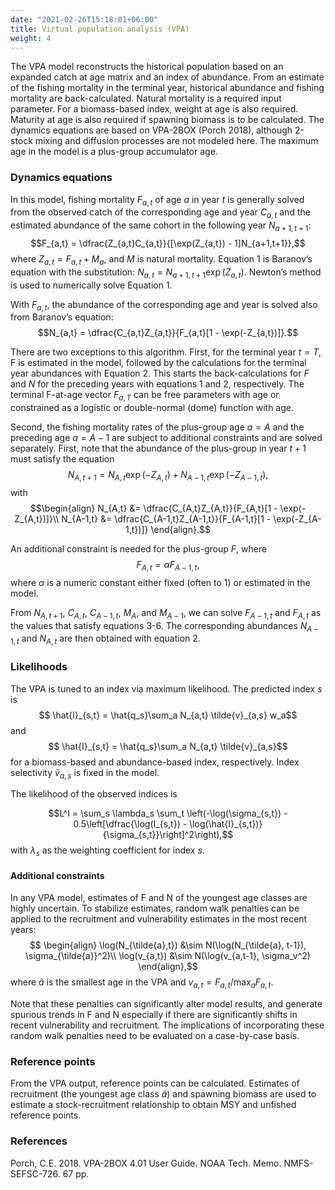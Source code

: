 ```yaml
---
date: "2021-02-26T15:18:01+06:00"
title: Virtual population analysis (VPA)
weight: 4
---
```


The VPA model reconstructs the historical population based on an expanded catch at age matrix and an index of abundance. From an estimate of the fishing mortality in the terminal year, historical abundance and fishing mortality are back-calculated. Natural mortality is a required input parameter. For a biomass-based index, weight at age is also required. Maturity at age is also required if spawning biomass is to be calculated. The dynamics equations are based on VPA-2BOX (Porch 2018), although 2-stock mixing and diffusion processes are not modeled here. The maximum age in the model is a plus-group accumulator age.

### Dynamics equations
In this model, fishing mortality $F_{a,t}$ of age $a$ in year $t$ is generally solved from the observed catch of the corresponding age and year $C_{a,t}$ and the estimated abundance of the same cohort in the following year $N_{a+1,t+1}$:
$$F_{a,t} = \dfrac{Z_{a,t}C_{a,t}}{[\exp(Z_{a,t}) - 1]N_{a+1,t+1}},$$
where $Z_{a,t} = F_{a,t} + M_a$, and $M$ is natural mortality. Equation 1 is Baranov's equation with the substitution: $N_{a,t}=N_{a+1,t+1}\exp(Z_{a,t})$. Newton's method is used to numerically solve Equation 1.

With $F_{a,t}$, the abundance of the corresponding age and year is solved also from Baranov's equation:
$$N_{a,t} = \dfrac{C_{a,t}Z_{a,t}}{F_{a,t}[1 - \exp(-Z_{a,t})]}.$$

There are two exceptions to this algorithm. First, for the terminal year $t=T$, F is estimated in the model, followed by the calculations for the terminal year abundances with Equation 2. This starts the back-calculations for $F$ and $N$ for the preceding years with equations 1 and 2, respectively. The terminal F-at-age vector $F_{a,T}$ can be free parameters with age or constrained as a logistic or double-normal (dome) function with age.

Second, the fishing mortality rates of the plus-group age $a=A$ and the preceding age $a=A-1$ are subject to additional constraints and are solved separately. First, note that the abundance of the plus-group in year $t+1$ must satisfy the equation
$$ N_{A,t+1} = N_{A,t}\exp(-Z_{A,t}) + N_{A-1,t}\exp(-Z_{A-1,t}),$$
with
$$\begin{align}
N_{A,t} &= \dfrac{C_{A,t}Z_{A,t}}{F_{A,t}[1 - \exp(-Z_{A,t})]}\\
N_{A-1,t} &= \dfrac{C_{A-1,t}Z_{A-1,t}}{F_{A-1,t}[1 - \exp(-Z_{A-1,t})]}
\end{align}.$$

An additional constraint is needed for the plus-group $F$, where
$$F_{A,t} = \alpha F_{A-1,t},$$
where $\alpha$ is a numeric constant either fixed (often to 1) or estimated in the model.

From $N_{A,t+1}$, $C_{A,t}$, $C_{A-1,t}$, $M_A$, and $M_{A-1}$, we can solve $F_{A-1,t}$ and $F_{A,t}$ as the values that satisfy equations 3-6. The corresponding abundances $N_{A-1,t}$ and $N_{A,t}$ are then obtained with equation 2.

### Likelihoods
The VPA is tuned to an index via maximum likelihood. The predicted index $s$ is
$$ \hat{I}_{s,t} = \hat{q_s}\sum_a N_{a,t} \tilde{v}_{a,s} w_a$$
and 
$$ \hat{I}_{s,t} = \hat{q_s}\sum_a N_{a,t} \tilde{v}_{a,s}$$
for a biomass-based and abundance-based index, respectively. Index selectivity $\tilde{v}_{a,s}$ is fixed in the model.

The likelihood of the observed indices is

$$L^I = \sum_s \lambda_s \sum_t \left(-\log(\sigma_{s,t}) - 0.5\left[\dfrac{\log(I_{s,t}) - \log(\hat{I}_{s,t})}{\sigma_{s,t}}\right]^2\right),$$
with $\lambda_s$ as the weighting coefficient for index $s$.

#### Additional constraints
In any VPA model, estimates of F and N of the youngest age classes are highly uncertain. To stabilize estimates, random walk penalties can be applied to the  recruitment and vulnerability estimates in the most recent years:
$$ \begin{align}
\log(N_{\tilde{a},t}) &\sim N(\log(N_{\tilde{a}, t-1}), \sigma_{\tilde{a}}^2)\\
\log(v_{a,t}) &\sim N(\log(v_{a,t-1}, \sigma_v^2)
\end{align},$$
where $\tilde{a}$ is the smallest age in the VPA and $v_{a,t} = F_{a,t}/\max_a F_{a,t}$.

Note that these penalties can significantly alter model results, and generate spurious trends in F and N especially if there are significantly shifts in recent vulnerability and recruitment. The implications of incorporating these random walk penalties need to be evaluated on a case-by-case basis.

### Reference points
From the VPA output, reference points can be calculated. Estimates of recruitment (the youngest age class $\tilde{a}$) and spawning biomass are used to estimate a stock-recruitment relationship to obtain MSY and unfished reference points.

### References

Porch, C.E. 2018. VPA-2BOX 4.01 User Guide. NOAA Tech. Memo. NMFS-SEFSC-726. 67 pp.
